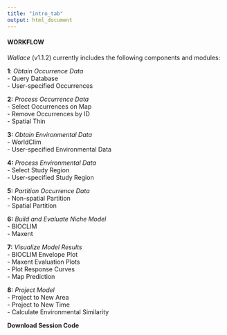 ```yaml
---
title: "intro_tab"
output: html_document
---
```


#### WORKFLOW

*Wallace* (v1.1.2) currently includes the following components and modules:  

**1**: *Obtain Occurrence Data*  
- Query Database  
- User-specified Occurrences

**2:** *Process Occurrence Data*  
- Select Occurrences on Map  
- Remove Occurrences by ID  
- Spatial Thin  

**3:** *Obtain Environmental Data*  
- WorldClim  
- User-specified Environmental Data

**4:** *Process Environmental Data*  
- Select Study Region  
- User-specified Study Region

**5:** *Partition Occurrence Data*  
- Non-spatial Partition  
- Spatial Partition  

**6:** *Build and Evaluate Niche Model*  
- BIOCLIM  
- Maxent  

**7:** *Visualize Model Results*  
- BIOCLIM Envelope Plot  
- Maxent Evaluation Plots  
- Plot Response Curves  
- Map Prediction  

**8:** *Project Model*  
- Project to New Area  
- Project to New Time  
- Calculate Environmental Similarity  

**Download Session Code**  
